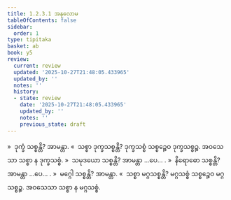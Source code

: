 ```yaml
---
title: 1.2.3.1 အနုလောမ
tableOfContents: false
sidebar:
  order: 1
type: tipitaka
basket: ab
book: y5
review:
  current: review
  updated: '2025-10-27T21:48:05.433965'
  updated_by: ''
  notes: ''
  history:
  - state: review
    date: '2025-10-27T21:48:05.433965'
    updated_by: ''
    notes: ''
    previous_state: draft
---
```



<ReviewStatus review={frontmatter.review} showDetails={true} />

<HypothesisAnnotation frontmatter={frontmatter} />

<DynamicBreadcrumb />

<Division number="20" book="y5" e="ch" v="33" p="210">

<Paragraph number="174" book="y5">
»  ဒုက္ခံ သစ္စန္တိ? အာမန္တာ.
</Paragraph>

<Paragraph number="175" book="y5">
«  သစ္စာ ဒုက္ခသစ္စန္တိ?
</Paragraph>

<Paragraph number="176" book="y5">
ဒုက္ခသစ္စံ သစ္စဉ္စေဝ ဒုက္ခသစ္စဉ္စ. အဝသေသာ သစ္စာ န ဒုက္ခသစ္စံ.
</Paragraph>

<Paragraph number="177" book="y5">
»  သမုဒယော သစ္စန္တိ? အာမန္တာ …ပေ… .
</Paragraph>

<Paragraph number="178" book="y5">
»  နိရောဓော သစ္စန္တိ? အာမန္တာ …ပေ… .
</Paragraph>

<Paragraph number="179" book="y5">
»  မဂ္ဂေါ သစ္စန္တိ? အာမန္တာ.
</Paragraph>

<Paragraph number="180" book="y5">
«  သစ္စာ မဂ္ဂသစ္စန္တိ?
</Paragraph>

<Paragraph number="181" book="y5">
မဂ္ဂသစ္စံ သစ္စဉ္စေဝ မဂ္ဂသစ္စဉ္စ. အဝသေသာ သစ္စာ န မဂ္ဂသစ္စံ.
</Paragraph>
</Division>